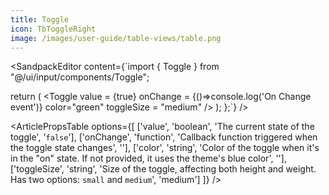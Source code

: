```yaml
---
title: Toggle
icon: TbToggleRight
image: /images/user-guide/table-views/table.png
---
```


<ArticleTabs label1="Usage" label2="Props">
<ArticleTab>

<SandpackEditor content={`import { Toggle } from "@/ui/input/components/Toggle";

  return (
    <Toggle
    value = {true}
    onChange = {()=>console.log('On Change event')}
    color="green"
    toggleSize = "medium"
    />
  );
};`} />

</ArticleTab>
<ArticleTab>

<ArticlePropsTable options={[
  ['value', 'boolean', 'The current state of the toggle', '`false`'],
  ['onChange', 'function', 'Callback function triggered when the toggle state changes', ''],
  ['color', 'string', 'Color of the toggle when it\'s in the "on" state. If not provided, it uses the theme\'s blue color', ''],
  ['toggleSize', 'string', 'Size of the toggle, affecting both height and weight. Has two options: `small` and `medium`', 'medium']
]} />

</ArticleTab>
</ArticleTabs>

<ArticleEditContent></ArticleEditContent>